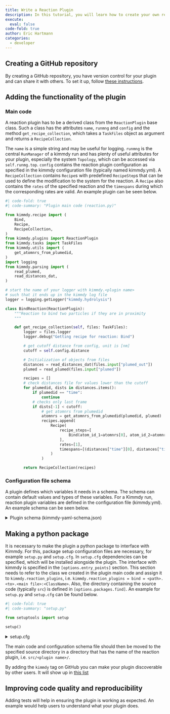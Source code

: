 ```yaml
---
title: Write a Reaction Plugin
description: In this tutorial, you will learn how to create your own reaction plugin in a GitHub repository.
execute:
  eval: false
code-fold: true
author: Eric Hartmann
categories:
  - developer
---
```


## Creating a GitHub repository

By creating a GitHub repository, you have version control for your plugin and can share it with others. To set it up, follow [these instructions](https://docs.github.com/en/get-started/quickstart/create-a-repo).

## Adding the functionality of the plugin

### Main code

A reaction plugin has to be a derived class from the `ReactionPlugin` base class. Such a class has the attributes `name`, `runmng` and `config` and the method `get_recipe_collection`, which takes a `TaskFiles` object as argument and returns a `RecipeCollection`. 

The `name` is a simple string and may be useful for logging. `runmng` is the central `RunManager` of a kimmdy run and has plenty of useful attributes for your plugin, especially the system `Topology`, which can be accessed via `self.runmg.top`. `config` contains the reaction plugin configuration as specified in the kimmdy configuration file (typically named kimmdy.yml). A `RecipeCollection` contains `Recipe`s with predefined `RecipeStep`s that can be used to define the modification to the system for the reaction. A `Recipe` also contains the `rates` of the specified reaction and the `timespans` during which the corresponding rates are valid. An example plugin can be seen below.

```python
#| code-fold: true
#| code-summary: "Plugin main code (reaction.py)"

from kimmdy.recipe import (
    Bind,
    Recipe,
    RecipeCollection,
)
from kimmdy.plugins import ReactionPlugin
from kimmdy.tasks import TaskFiles
from kimmdy.utils import (
    get_atomnrs_from_plumedid,
)
import logging
from kimmdy.parsing import (
    read_plumed,
    read_distances_dat,
)

# start the name of your logger with kimmdy.<plugin name>
# such that it ends up in the kimmdy log file
logger = logging.getLogger("kimmdy.hydrolysis")

class BindReaction(ReactionPlugin):
    """Reaction to bind two particles if they are in proximity
    """

    def get_recipe_collection(self, files: TaskFiles):
        logger = files.logger
        logger.debug("Getting recipe for reaction: Bind")

        # get cutoff distance from config, unit is [nm]
        cutoff = self.config.distance

        # Initialization of objects from files
        distances = read_distances_dat(files.input["plumed_out"])
        plumed = read_plumed(files.input["plumed"])

        recipes = []
        # check distances file for values lower than the cutoff
        for plumedid, dists in distances.items():
            if plumedid == "time":
                continue
            # checks only last frame
            if dists[-1] < cutoff:
                # get atomnrs from plumedid 
                atomnrs = get_atomnrs_from_plumedid(plumedid, plumed)
                recipes.append(
                    Recipe(
                        recipe_steps=[
                            Bind(atom_id_1=atomnrs[0], atom_id_2=atomnrs[1]),
                        ],
                        rates=[1],
                        timespans=[(distances["time"][0], distances["time"][-1])],
                    )
                )

        return RecipeCollection(recipes)
```

### Configuration file schema

A plugin defines which variables it needs in a schema. The schema can contain default values and types of these variables. For a Kimmdy run, reaction plugin variables are defined in the configuration file (kimmdy.yml). An example schema can be seen below.


<details>
  <summary>Plugin schema (kimmdy-yaml-schema.json)</summary>


```.json
{
  "$schema": "https://json-schema.org/draft/2020-12/schema",
  "type": "object",
  "$id": "bind-config",
  "description": "Settings for bind reactions",
  "additionalProperties": false,
  "properties": {
    "distance": {
      "description": "Cutoff distance for two particles to bind [nm]",
      "type": "float",
      "pytype": "float"
    },
    "kmc": {
      "description": "KMC algorithm for this reaction.",
      "type": "string",
      "pytype": "str",
      "enum": ["rfkmc", "frm", "extrande"],
      "default": "rfkmc"
    }
  },
  "required": ["distance"]
}
```

</details>

## Making a python package

It is necessary to make the plugin a python package to interface with Kimmdy. For this, package setup configuration files are necessary, for example `setup.py` and `setup.cfg`. In `setup.cfg` dependencies can be specified, which will be installed alongside the plugin. The interface with kimmdy is specified in the `[options.entry_points]` section. This section needs to refer to the class we created in the plugin main code and assign it to `kimmdy.reaction_plugins`, i.e. ` kimmdy.reaction_plugins = bind = <path>.<to>.<main file>:<ClassName>`. Also, the directory containing the source code (typically `src`) is defined in `[options.packages.find]`. An example for `setup.py` and `setup.cfg` can be found below.

```python
#| code-fold: true
#| code-summary: "setup.py"

from setuptools import setup

setup()
```


<details>
  <summary>setup.cfg</summary>

```.ini
[metadata]
name = kimmdy-reactions
version = 0.1
license = GPL-3.0 
description = Reaction template for KIMMDY
long_description = file: README.md
author = Eric Hartmann
author_email = eric.Hartmann@h-its.org
classifiers=
        Programming Language :: Python :: 3
        License :: OSI Approved :: MIT License
        Operating System :: OS Independent

[options]
packages = find:
package_dir =
    =src
include_package_data = True
install_requires =
    MDAnalysis

python_requires = >= 3.9

[options.packages.find]
where=src

[options.entry_points]
kimmdy.reaction_plugins =
    bind = bind.reaction:BindReaction
```

</details>

The main code and configuration schema file should then be moved to the specified source directory in a directory that has the name of the reaction plugin, i.e. `src/<plugin name>/`. 

:::callout-tip
By adding the `kimmdy` tag on GitHub you can make your plugin discoverable by other users.
It will show up in [this list](https://github.com/topics/kimmdy)
:::

## Improving code quality and reproducibility

Adding tests will help in ensuring the plugin is working as expected. An example would help users to understand what your plugin does.
